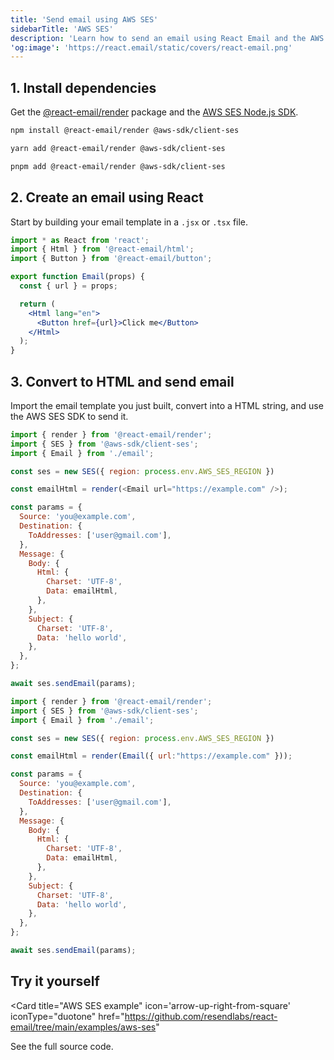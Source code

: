 ```yaml
---
title: 'Send email using AWS SES'
sidebarTitle: 'AWS SES'
description: 'Learn how to send an email using React Email and the AWS SES Node.js SDK.'
'og:image': 'https://react.email/static/covers/react-email.png'
---
```


## 1. Install dependencies

Get the [@react-email/render](https://www.npmjs.com/package/@react-email/render) package and the [AWS SES Node.js SDK](https://docs.aws.amazon.com/AWSJavaScriptSDK/v3/latest/clients/client-ses/).

<CodeGroup>

```sh npm
npm install @react-email/render @aws-sdk/client-ses
```

```sh yarn
yarn add @react-email/render @aws-sdk/client-ses
```

```sh pnpm
pnpm add @react-email/render @aws-sdk/client-ses
```

</CodeGroup>

## 2. Create an email using React

Start by building your email template in a `.jsx` or `.tsx` file.

```jsx email.jsx
import * as React from 'react';
import { Html } from '@react-email/html';
import { Button } from '@react-email/button';

export function Email(props) {
  const { url } = props;

  return (
    <Html lang="en">
      <Button href={url}>Click me</Button>
    </Html>
  );
}
```

## 3. Convert to HTML and send email

Import the email template you just built, convert into a HTML string, and use the AWS SES SDK to send it.

<CodeGroup>

```js React
import { render } from '@react-email/render';
import { SES } from '@aws-sdk/client-ses';
import { Email } from './email';

const ses = new SES({ region: process.env.AWS_SES_REGION })

const emailHtml = render(<Email url="https://example.com" />);

const params = {
  Source: 'you@example.com',
  Destination: {
    ToAddresses: ['user@gmail.com'],
  },
  Message: {
    Body: {
      Html: {
        Charset: 'UTF-8',
        Data: emailHtml,
      },
    },
    Subject: {
      Charset: 'UTF-8',
      Data: 'hello world',
    },
  },
};

await ses.sendEmail(params);
```

```js NodeJS
import { render } from '@react-email/render';
import { SES } from '@aws-sdk/client-ses';
import { Email } from './email';

const ses = new SES({ region: process.env.AWS_SES_REGION })

const emailHtml = render(Email({ url:"https://example.com" }));

const params = {
  Source: 'you@example.com',
  Destination: {
    ToAddresses: ['user@gmail.com'],
  },
  Message: {
    Body: {
      Html: {
        Charset: 'UTF-8',
        Data: emailHtml,
      },
    },
    Subject: {
      Charset: 'UTF-8',
      Data: 'hello world',
    },
  },
};

await ses.sendEmail(params);
```

</CodeGroup>

## Try it yourself

<Card
  title="AWS SES example"
  icon='arrow-up-right-from-square'
  iconType="duotone"
  href="https://github.com/resendlabs/react-email/tree/main/examples/aws-ses"
>
  See the full source code.
</Card>
